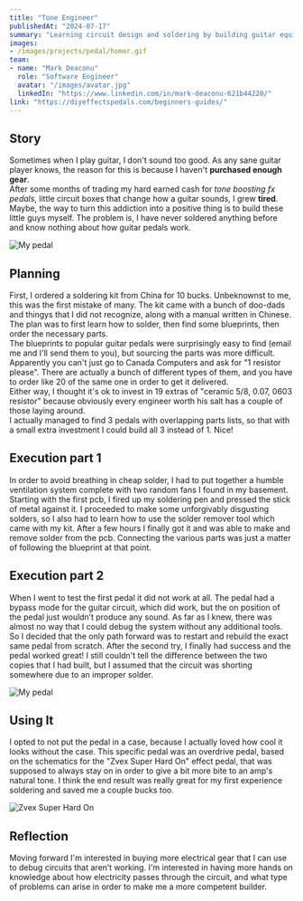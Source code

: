 ```yaml
---
title: "Tone Engineer"
publishedAt: "2024-07-17"
summary: "Learning circuit design and soldering by building guitar equipment"
images:
- /images/projects/pedal/homer.gif
team:
- name: "Mark Deaconu"
  role: "Software Engineer"
  avatar: "/images/avatar.jpg"
  linkedIn: "https://www.linkedin.com/in/mark-deaconu-621b44220/"
link: "https://diyeffectspedals.com/beginners-guides/"
---
```


## Story

Sometimes when I play guitar, I don't sound too good. As any sane guitar player knows, the reason for this is because I haven't **purchased enough gear**.  
After some months of trading my hard earned cash for *tone boosting fx pedals*, little circuit boxes that change how a guitar sounds, I grew **tired**.  
Maybe, the way to turn this addiction into a positive thing is to build these little guys myself. The problem is, I have never soldered anything before and know nothing about how guitar pedals work.

![My pedal](/images/projects/pedal/pedalbunch.png)

## Planning

First, I ordered a soldering kit from China for 10 bucks. Unbeknownst to me, this was the first mistake of many. The kit came with a bunch of doo-dads and thingys that I did not recognize, along with a manual written in Chinese. The plan was to first learn how to solder, then find some blueprints, then order the necessary parts.  
The blueprints to popular guitar pedals were surprisingly easy to find (email me and I'll send them to you), but sourcing the parts was more difficult. Apparently you can't just go to Canada Computers and ask for "1 resistor please". There are actually a bunch of different types of them, and you have to order like 20 of the same one in order to get it delivered.  
Either way, I thought it's ok to invest in 19 extras of "ceramic 5/8, 0.07, 0603 resistor" because obviously every engineer worth his salt has a couple of those laying around.  
I actually managed to find 3 pedals with overlapping parts lists, so that with a small extra investment I could build all 3 instead of 1. Nice!
## Execution part 1 

In order to avoid breathing in cheap solder, I had to put together a humble ventilation system complete with two random fans I found in my basement. Starting with the first pcb, I fired up my soldering pen and pressed the stick of metal against it. I proceeded to make some unforgivably disgusting solders, so I also had to learn how to use the solder remover tool which came with my kit. After a few hours I finally got it and was able to make and remove solder from the pcb. Connecting the various parts was just a matter of following the blueprint at that point. 

## Execution part 2

When I went to test the first pedal it did not work at all. The pedal had a bypass mode for the guitar circuit, which did work, but the on position of the pedal just wouldn’t produce any sound. As far as I knew, there was almost no way that I could debug the system without any additional tools. So I decided that the only path forward was to restart and rebuild the exact same pedal from scratch. After the second try, I finally had success and the pedal worked great! I still couldn't tell the difference between the two copies that I had built, but I assumed that the circuit was shorting somewhere due to an improper solder.

![My pedal](/images/projects/pedal/pedal1.jpg)

## Using It

I opted to not put the pedal in a case, because I actually loved how cool it looks without the case. This specific pedal was an overdrive pedal, based on the schematics for the "Zvex Super Hard On" effect pedal, that was supposed to always stay on in order to give a bit more bite to an amp's natural tone. I think the end result was really great for my first experience soldering and saved me a couple bucks too.

![Zvex Super Hard On](/images/projects/pedal/superhard.png)

## Reflection

Moving forward I'm interested in buying more electrical gear that I can use to debug circuits that aren’t working. I'm interested in having more hands on knowledge about how electricity passes through the circuit, and what type of problems can arise in order to make me a more competent builder.  

